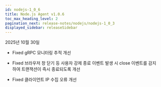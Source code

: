 ```yaml
---
id: nodejs-1_0_6
title: Node.js Agent v1.0.6
toc_max_heading_level: 2
pagination_next: release-notes/nodejs/nodejs-1_0_3
displayed_sidebar: releaseSidebar
---
```


2025년 10월 30일

- <Status priority='0'>Fixed</Status> gRPC 모니터링 추적 개선

- <Status priority='0'>Fixed</Status> 브라우저 창 닫기 등 사용자 강제 종료 이벤트 발생 시 close 이벤트를 감지하여 트랜잭션이 즉시 종료되도록 개선

- <Status priority='0'>Fixed</Status> 클라이언트 IP 수집 오류 개선


<DownloadNode2 ver="1.0.6" />